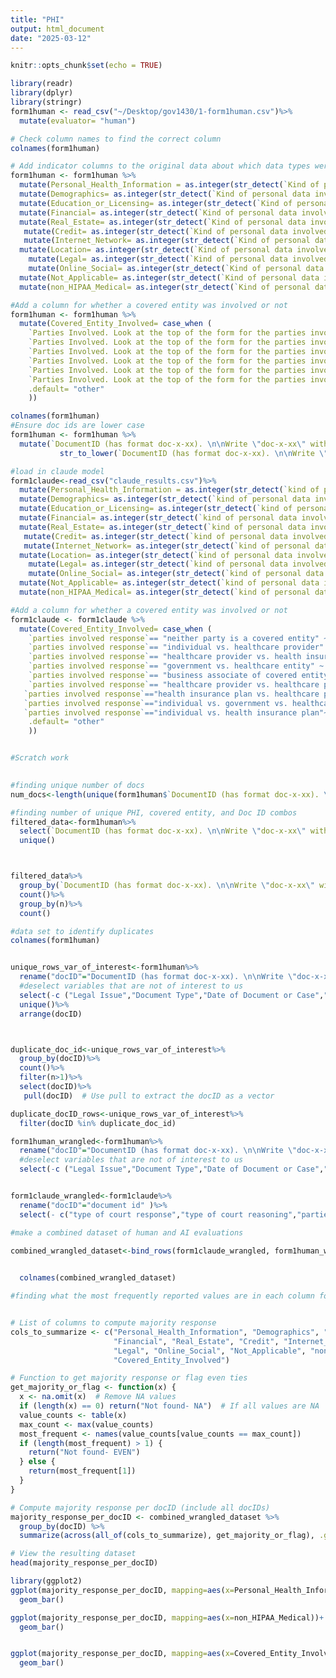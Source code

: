 ```yaml
---
title: "PHI"
output: html_document
date: "2025-03-12"
---
```


```r
knitr::opts_chunk$set(echo = TRUE)
```



```r
library(readr)
library(dplyr)
library(stringr)
form1human <- read_csv("~/Desktop/gov1430/1-form1human.csv")%>%
  mutate(evaluator= "human")

# Check column names to find the correct column
colnames(form1human)

# Add indicator columns to the original data about which data types were involved
form1human <- form1human %>%
  mutate(Personal_Health_Information = as.integer(str_detect(`Kind of personal data involved in the case (select all that apply). This is the data that is the subject of the dispute.`, "Personal Health Information")))%>%
  mutate(Demographics= as.integer(str_detect(`Kind of personal data involved in the case (select all that apply). This is the data that is the subject of the dispute.`, "Demographics")))%>%
  mutate(Education_or_Licensing= as.integer(str_detect(`Kind of personal data involved in the case (select all that apply). This is the data that is the subject of the dispute.`, "Educational or Professional Licensing Data")))%>%
  mutate(Financial= as.integer(str_detect(`Kind of personal data involved in the case (select all that apply). This is the data that is the subject of the dispute.`, "Financial Data")))%>%
  mutate(Real_Estate= as.integer(str_detect(`Kind of personal data involved in the case (select all that apply). This is the data that is the subject of the dispute.`, "Real Estate Information")))%>%
   mutate(Credit= as.integer(str_detect(`Kind of personal data involved in the case (select all that apply). This is the data that is the subject of the dispute.`, "Credit Information")))%>%
   mutate(Internet_Network= as.integer(str_detect(`Kind of personal data involved in the case (select all that apply). This is the data that is the subject of the dispute.`, "Internet or Network Activity")))%>%
  mutate(Location= as.integer(str_detect(`Kind of personal data involved in the case (select all that apply). This is the data that is the subject of the dispute.`, "Geo-location or GPS Data")))%>%
    mutate(Legal= as.integer(str_detect(`Kind of personal data involved in the case (select all that apply). This is the data that is the subject of the dispute.`, "Legal or Criminal Information")))%>%
    mutate(Online_Social= as.integer(str_detect(`Kind of personal data involved in the case (select all that apply). This is the data that is the subject of the dispute.`, "Social Media or Online Content")))%>%
  mutate(Not_Applicable= as.integer(str_detect(`Kind of personal data involved in the case (select all that apply). This is the data that is the subject of the dispute.`, "Not applicable")))%>%
  mutate(non_HIPAA_Medical= as.integer(str_detect(`Kind of personal data involved in the case (select all that apply). This is the data that is the subject of the dispute.`, "Medical information not covered by HIPAA")))

#Add a column for whether a covered entity was involved or not
form1human <- form1human %>%
  mutate(Covered_Entity_Involved= case_when (
    `Parties Involved. Look at the top of the form for the parties involved in the case.`== "Neither Party is a Covered Entity" ~ "0", 
    `Parties Involved. Look at the top of the form for the parties involved in the case.`== "Individual vs. Healthcare Provider (Covered Entity)" ~ "1", 
    `Parties Involved. Look at the top of the form for the parties involved in the case.`== "Individual vs. Health Insurance Plan (Covered Entity)" ~ "1", 
    `Parties Involved. Look at the top of the form for the parties involved in the case.`== "Government vs. Healthcare Entity (Covered Entity)" ~ "1", 
    `Parties Involved. Look at the top of the form for the parties involved in the case.`== "Business Associate of Covered Entity (Covered Entity)" ~ "1",
    `Parties Involved. Look at the top of the form for the parties involved in the case.`== "Healthcare Provider vs. Healthcare Provider (Covered Entity)" ~ "1",
    .default= "other"
    ))

colnames(form1human)
#Ensure doc ids are lower case
form1human <- form1human %>%
  mutate(`DocumentID (has format doc-x-xx). \n\nWrite \"doc-x-xx\" with the x's having the appropriate numbers for the document you are reviewing. Include the \"doc-\" prefix. Use lowercase letters.` = 
           str_to_lower(`DocumentID (has format doc-x-xx). \n\nWrite \"doc-x-xx\" with the x's having the appropriate numbers for the document you are reviewing. Include the \"doc-\" prefix. Use lowercase letters.`))

```

```r
#load in claude model
form1claude<-read_csv("claude_results.csv")%>%
  mutate(Personal_Health_Information = as.integer(str_detect(`kind of personal data involved in the case response`, "personal health information")))%>%
  mutate(Demographics= as.integer(str_detect(`kind of personal data involved in the case response`, "demographics")))%>%
  mutate(Education_or_Licensing= as.integer(str_detect(`kind of personal data involved in the case response`, "educational or professional licensing data")))%>%
  mutate(Financial= as.integer(str_detect(`kind of personal data involved in the case response`, "financial data")))%>%
  mutate(Real_Estate= as.integer(str_detect(`kind of personal data involved in the case response`, "real estate information")))%>%
   mutate(Credit= as.integer(str_detect(`kind of personal data involved in the case response`, "credit information")))%>%
   mutate(Internet_Network= as.integer(str_detect(`kind of personal data involved in the case response`, "internet or network activity")))%>%
  mutate(Location= as.integer(str_detect(`kind of personal data involved in the case response`, "geo-location or gps data")))%>%
    mutate(Legal= as.integer(str_detect(`kind of personal data involved in the case response`, "legal or criminal information")))%>%
    mutate(Online_Social= as.integer(str_detect(`kind of personal data involved in the case response`, "social media or online content")))%>%
  mutate(Not_Applicable= as.integer(str_detect(`kind of personal data involved in the case response`, "not applicable")))%>%
  mutate(non_HIPAA_Medical= as.integer(str_detect(`kind of personal data involved in the case response`, "medical information not covered by hipaa")))

#Add a column for whether a covered entity was involved or not
form1claude <- form1claude %>%
  mutate(Covered_Entity_Involved= case_when (
    `parties involved response`== "neither party is a covered entity" ~ "0", 
    `parties involved response`== "individual vs. healthcare provider" ~ "1", 
    `parties involved response`== "healthcare provider vs. health insurance plan" ~ "1", 
    `parties involved response`== "government vs. healthcare entity" ~ "1", 
    `parties involved response`== "business associate of covered entity" ~ "1",
    `parties involved response`== "healthcare provider vs. healthcare provider" ~ "1",
   `parties involved response`=="health insurance plan vs. healthcare provider"~ "1",
   `parties involved response`=="individual vs. government vs. healthcare entity"~ "1",
   `parties involved response`=="individual vs. health insurance plan"~ "1",
    .default= "other"
    ))



```



```r
#Scratch work
               

#finding unique number of docs
num_docs<-length(unique(form1human$`DocumentID (has format doc-x-xx). \n\nWrite \"doc-x-xx\" with the x's having the appropriate numbers for the document you are reviewing. Include the \"doc-\" prefix. Use lowercase letters.`))

#finding number of unique PHI, covered entity, and Doc ID combos
filtered_data<-form1human%>%
  select(`DocumentID (has format doc-x-xx). \n\nWrite \"doc-x-xx\" with the x's having the appropriate numbers for the document you are reviewing. Include the \"doc-\" prefix. Use lowercase letters.`, Personal_Health_Information,Covered_Entity_Involved)%>%
  unique()



filtered_data%>%
  group_by(`DocumentID (has format doc-x-xx). \n\nWrite \"doc-x-xx\" with the x's having the appropriate numbers for the document you are reviewing. Include the \"doc-\" prefix. Use lowercase letters.`)%>%
  count()%>%
  group_by(n)%>%
  count()
```
```r
#data set to identify duplicates
colnames(form1human)


unique_rows_var_of_interest<-form1human%>%
  rename("docID"="DocumentID (has format doc-x-xx). \n\nWrite \"doc-x-xx\" with the x's having the appropriate numbers for the document you are reviewing. Include the \"doc-\" prefix. Use lowercase letters." )%>%
  #deselect variables that are not of interest to us
  select(-c ("Legal Issue","Document Type","Date of Document or Case","Date of Document or Case", "Something interesting? Potential Problematic Strategic Use of HIPAA. This applies to cases where HIPAA is being used to undermine lawsuits that seeks to assert individual rights (e.g. lawsuits about environmental harms, workplace injuries or drug harms or just feels \"creepy\") [OPTIONAL]", "...9","...10", "...11", "...12","...13","...14", "Type of court.", "Parties Involved. Look at the top of the form for the parties involved in the case.","Kind of personal data involved in the case (select all that apply). This is the data that is the subject of the dispute.","Demographics", "Education_or_Licensing","Financial", "Real_Estate","Credit","Internet_Network","Location" ,"Legal", "Online_Social", "Not_Applicable", "non_HIPAA_Medical" ))%>%
  unique()%>%
  arrange(docID)



duplicate_doc_id<-unique_rows_var_of_interest%>%
  group_by(docID)%>%
  count()%>%
  filter(n>1)%>%
  select(docID)%>%
   pull(docID)  # Use pull to extract the docID as a vector

duplicate_docID_rows<-unique_rows_var_of_interest%>%
  filter(docID %in% duplicate_doc_id)

```



```r
form1human_wrangled<-form1human%>%
  rename("docID"="DocumentID (has format doc-x-xx). \n\nWrite \"doc-x-xx\" with the x's having the appropriate numbers for the document you are reviewing. Include the \"doc-\" prefix. Use lowercase letters." )%>%
  #deselect variables that are not of interest to us
  select(-c ("Legal Issue","Document Type","Date of Document or Case","Date of Document or Case", "Something interesting? Potential Problematic Strategic Use of HIPAA. This applies to cases where HIPAA is being used to undermine lawsuits that seeks to assert individual rights (e.g. lawsuits about environmental harms, workplace injuries or drug harms or just feels \"creepy\") [OPTIONAL]", "...9","...10", "...11", "...12","...13","...14", "Type of court.", "Parties Involved. Look at the top of the form for the parties involved in the case.","Kind of personal data involved in the case (select all that apply). This is the data that is the subject of the dispute." ))


form1claude_wrangled<-form1claude%>%
  rename("docID"="document id" )%>%
  select(- c("type of court response","type of court reasoning","parties involved response", "parties involved reasoning","kind of personal data involved in the case response", "kind of personal data involved in the case reasoning","date of document or case response","date of document or case reasoning" ,"document type response",  "document type reasoning" ,"something interesting response", "something interesting reasoning", "does this document contain expert opinions, credentials, or testimony response" ,  "does this document contain expert opinions, credentials, or testimony reasoning"))

#make a combined dataset of human and AI evaluations

combined_wrangled_dataset<-bind_rows(form1claude_wrangled, form1human_wrangled)

  
  colnames(combined_wrangled_dataset)
```
```r
#finding what the most frequently reported values are in each column for each unique docid


# List of columns to compute majority response
cols_to_summarize <- c("Personal_Health_Information", "Demographics", "Education_or_Licensing", 
                       "Financial", "Real_Estate", "Credit", "Internet_Network", "Location", 
                       "Legal", "Online_Social", "Not_Applicable", "non_HIPAA_Medical", 
                       "Covered_Entity_Involved")

# Function to get majority response or flag even ties
get_majority_or_flag <- function(x) {
  x <- na.omit(x)  # Remove NA values
  if (length(x) == 0) return("Not found- NA")  # If all values are NA
  value_counts <- table(x)
  max_count <- max(value_counts)
  most_frequent <- names(value_counts[value_counts == max_count])
  if (length(most_frequent) > 1) {
    return("Not found- EVEN")
  } else {
    return(most_frequent[1])
  }
}

# Compute majority response per docID (include all docIDs)
majority_response_per_docID <- combined_wrangled_dataset %>%
  group_by(docID) %>%
  summarize(across(all_of(cols_to_summarize), get_majority_or_flag), .groups = "drop")

# View the resulting dataset
head(majority_response_per_docID)

```

```r
library(ggplot2)
ggplot(majority_response_per_docID, mapping=aes(x=Personal_Health_Information))+
  geom_bar()

ggplot(majority_response_per_docID, mapping=aes(x=non_HIPAA_Medical))+
  geom_bar()


ggplot(majority_response_per_docID, mapping=aes(x=Covered_Entity_Involved))+
  geom_bar()


```

